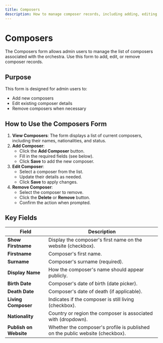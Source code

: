 ```yaml
---
title: Composers
description: How to manage composer records, including adding, editing, and removing composer entries.
---
```


# Composers

The Composers form allows admin users to manage the list of composers associated with the orchestra. Use this form to add, edit, or remove composer records.

## Purpose
This form is designed for admin users to:
- Add new composers
- Edit existing composer details
- Remove composers when necessary

## How to Use the Composers Form

1. **View Composers**: The form displays a list of current composers, including their names, nationalities, and status.
2. **Add Composer**:
   - Click the **Add Composer** button.
   - Fill in the required fields (see below).
   - Click **Save** to add the new composer.
3. **Edit Composer**:
   - Select a composer from the list.
   - Update their details as needed.
   - Click **Save** to apply changes.
4. **Remove Composer**:
   - Select the composer to remove.
   - Click the **Delete** or **Remove** button.
   - Confirm the action when prompted.

## Key Fields
| Field                | Description                                                                 |
|----------------------|-----------------------------------------------------------------------------|
| **Show Firstname**   | Display the composer's first name on the website (checkbox).              |
| **Firstname**        | Composer's first name.                                                    |
| **Surname**          | Composer's surname (required).                                          |
| **Display Name**     | How the composer's name should appear publicly.                          |
| **Birth Date**      | Composer's date of birth (date picker).                                |
| **Death Date**      | Composer's date of death (if applicable).                              |
| **Living Composer** | Indicates if the composer is still living (checkbox).                   |
| **Nationality**     | Country or region the composer is associated with (dropdown).          |
| **Publish on Website**| Whether the composer's profile is published on the public website (checkbox).|
